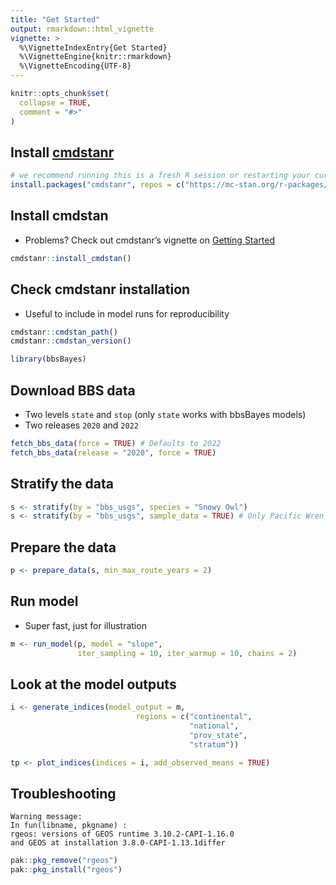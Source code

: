 ```yaml
---
title: "Get Started"
output: rmarkdown::html_vignette
vignette: >
  %\VignetteIndexEntry{Get Started}
  %\VignetteEngine{knitr::rmarkdown}
  %\VignetteEncoding{UTF-8}
---
```


```r
knitr::opts_chunk$set(
  collapse = TRUE,
  comment = "#>"
)
```


## Install [cmdstanr](https://mc-stan.org/cmdstanr/)
```r
# we recommend running this is a fresh R session or restarting your current session
install.packages("cmdstanr", repos = c("https://mc-stan.org/r-packages/", getOption("repos")))
```

## Install cmdstan

- Problems? Check out cmdstanr's vignette on [Getting Started](https://mc-stan.org/cmdstanr/articles/cmdstanr.html)

```r
cmdstanr::install_cmdstan()
```


## Check cmdstanr installation

- Useful to include in model runs for reproducibility

```r
cmdstanr::cmdstan_path()
cmdstanr::cmdstan_version()
```


```r
library(bbsBayes)
```


## Download BBS data

- Two levels `state` and `stop` (only `state` works with bbsBayes models)
- Two releases `2020` and `2022`

```r
fetch_bbs_data(force = TRUE) # Defaults to 2022
fetch_bbs_data(release = "2020", force = TRUE)
```

## Stratify the data

```r
s <- stratify(by = "bbs_usgs", species = "Snowy Owl")
s <- stratify(by = "bbs_usgs", sample_data = TRUE) # Only Pacific Wren
```

## Prepare the data

```r
p <- prepare_data(s, min_max_route_years = 2)
```

## Run model

- Super fast, just for illustration

```r
m <- run_model(p, model = "slope",
               iter_sampling = 10, iter_warmup = 10, chains = 2)
```

## Look at the model outputs

```r
i <- generate_indices(model_output = m,
                            regions = c("continental",
                                        "national",
                                        "prov_state",
                                        "stratum"))

tp <- plot_indices(indices = i, add_observed_means = TRUE)
```



## Troubleshooting


```
Warning message:
In fun(libname, pkgname) :
rgeos: versions of GEOS runtime 3.10.2-CAPI-1.16.0
and GEOS at installation 3.8.0-CAPI-1.13.1differ
```

```r
pak::pkg_remove("rgeos")
pak::pkg_install("rgeos")
```




